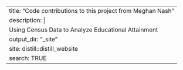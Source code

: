 ---
title: "Code contributions to this project from Meghan Nash"
description: |
  Using Census Data to Analyze Educational Attainment
output_dir: "_site"
site: distill::distill_website
search: TRUE
---